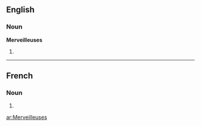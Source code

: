 ==English==

===Noun===
'''Merveilleuses'''

# {{plural of|[[Merveilleuse]]}}

----

==French==

===Noun===
{{infl|fr|plural}} {{f|p}}

# {{plural of|Merveilleuse|lang=French}}

[[ar:Merveilleuses]]